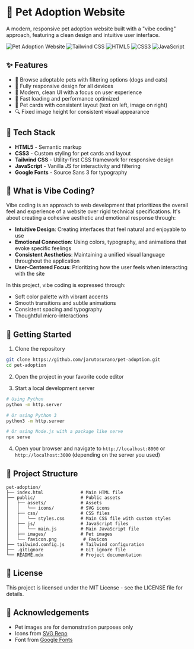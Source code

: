 # 🐾 Pet Adoption Website

A modern, responsive pet adoption website built with a "vibe coding" approach, featuring a clean design and intuitive user interface.

![Pet Adoption Website](https://img.shields.io/badge/Pet%20Adoption-Website-blue)
![Tailwind CSS](https://img.shields.io/badge/Tailwind%20CSS-v3.3-38B2AC?logo=tailwind-css&logoColor=white)
![HTML5](https://img.shields.io/badge/HTML5-E34F26?logo=html5&logoColor=white)
![CSS3](https://img.shields.io/badge/CSS3-1572B6?logo=css3&logoColor=white)
![JavaScript](https://img.shields.io/badge/JavaScript-F7DF1E?logo=javascript&logoColor=black)

## ✨ Features

- 🐶 Browse adoptable pets with filtering options (dogs and cats)
- 📱 Fully responsive design for all devices
- 🎨 Modern, clean UI with a focus on user experience
- 🚀 Fast loading and performance optimized
- 💼 Pet cards with consistent layout (text on left, image on right)
- 🔍 Fixed image height for consistent visual appearance

## 🧰 Tech Stack

- **HTML5** - Semantic markup
- **CSS3** - Custom styling for pet cards and layout
- **Tailwind CSS** - Utility-first CSS framework for responsive design
- **JavaScript** - Vanilla JS for interactivity and filtering
- **Google Fonts** - Source Sans 3 for typography

## 🌈 What is Vibe Coding?

Vibe coding is an approach to web development that prioritizes the overall feel and experience of a website over rigid technical specifications. It's about creating a cohesive aesthetic and emotional response through:

- **Intuitive Design**: Creating interfaces that feel natural and enjoyable to use
- **Emotional Connection**: Using colors, typography, and animations that evoke specific feelings
- **Consistent Aesthetics**: Maintaining a unified visual language throughout the application
- **User-Centered Focus**: Prioritizing how the user feels when interacting with the site

In this project, vibe coding is expressed through:
- Soft color palette with vibrant accents
- Smooth transitions and subtle animations
- Consistent spacing and typography
- Thoughtful micro-interactions

## 🚀 Getting Started

1. Clone the repository
```bash
git clone https://github.com/jarutosurano/pet-adoption.git
cd pet-adoption
```

2. Open the project in your favorite code editor

3. Start a local development server
```bash
# Using Python
python -m http.server

# Or using Python 3
python3 -m http.server

# Or using Node.js with a package like serve
npx serve
```

4. Open your browser and navigate to `http://localhost:8000` or `http://localhost:3000` (depending on the server you used)

## 📁 Project Structure

```
pet-adoption/
├── index.html              # Main HTML file
├── public/                 # Public assets
│   ├── assets/             # Assets
│   │   └── icons/          # SVG icons
│   ├── css/                # CSS files
│   │   └── styles.css      # Main CSS file with custom styles
│   ├── js/                 # JavaScript files
│   │   └── main.js         # Main JavaScript file
│   ├── images/             # Pet images
│   └── favicon.png          # Favicon
├── tailwind.config.js      # Tailwind configuration
├── .gitignore              # Git ignore file
└── README.mdx              # Project documentation
```

## 📝 License

This project is licensed under the MIT License - see the LICENSE file for details.

## 🙏 Acknowledgements

- Pet images are for demonstration purposes only
- Icons from [SVG Repo](https://www.svgrepo.com/)
- Font from [Google Fonts](https://fonts.google.com/)
